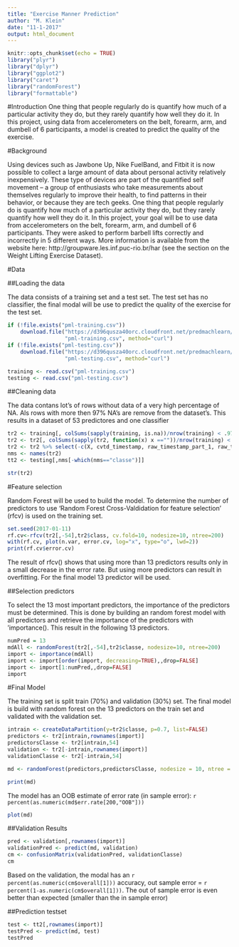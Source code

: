 ```yaml
---
title: "Exercise Manner Prediction"
author: "M. Klein"
date: "11-1-2017"
output: html_document
---
```


```r
knitr::opts_chunk$set(echo = TRUE)
library("plyr")
library("dplyr")
library("ggplot2")
library("caret")
library("randomForest")
library("formattable")
```
#Introduction
One thing that people regularly do is quantify how much of a particular activity they do, but they rarely quantify how well they do it. In this project, using data from accelerometers on the belt, forearm, arm, and dumbell of 6 participants, a model is created to predict the quality of the exercise.

#Background

Using devices such as Jawbone Up, Nike FuelBand, and Fitbit it is now possible to collect a large amount of data about personal activity relatively inexpensively. These type of devices are part of the quantified self movement – a group of enthusiasts who take measurements about themselves regularly to improve their health, to find patterns in their behavior, or because they are tech geeks. One thing that people regularly do is quantify how much of a particular activity they do, but they rarely quantify how well they do it. In this project, your goal will be to use data from accelerometers on the belt, forearm, arm, and dumbell of 6 participants. They were asked to perform barbell lifts correctly and incorrectly in 5 different ways. More information is available from the website here: http://groupware.les.inf.puc-rio.br/har (see the section on the Weight Lifting Exercise Dataset).

#Data

##Loading the data

The data consists of a training set and a test set. The test set has no classifier, the final modal will be use to predict the quality of the exercise for the test set.
```r
if (!file.exists("pml-training.csv")) 
    download.file("https://d396qusza40orc.cloudfront.net/predmachlearn/pml-training.csv",
                  "pml-training.csv", method="curl")
if (!file.exists("pml-testing.csv")) 
    download.file("https://d396qusza40orc.cloudfront.net/predmachlearn/pml-testing.csv",
                  "pml-testing.csv", method="curl")

training <- read.csv("pml-training.csv")
testing <- read.csv("pml-testing.csv")
```

##Cleaning data

The data contans lot's of rows without data of a very high percentage of NA. Als rows with more then 97% NA's are remove from the dataset's. This results in a dataset of 53 predictores and one classifier 
```r
tr2 <- training[, colSums(sapply(training, is.na))/nrow(training) < .97]
tr2 <- tr2[, colSums(sapply(tr2, function(x) x ==""))/nrow(training) < .97]
tr2 <- tr2 %>% select(-c(X, cvtd_timestamp, raw_timestamp_part_1, raw_timestamp_part_2, new_window, num_window))
nms <- names(tr2)
tt2 <- testing[,nms[-which(nms=="classe")]]

str(tr2)
```

#Feature selection

Random Forest will be used to build the model. To determine the number of predictors to use 'Random Forest Cross-Valdidation for feature selection' (rfcv) is used on the training set.

```r
set.seed(2017-01-11)
rf.cv<-rfcv(tr2[,-54],tr2$class, cv.fold=10, nodesize=10, ntree=200)
with(rf.cv, plot(n.var, error.cv, log="x", type="o", lwd=2))
print(rf.cv$error.cv)
```

The result of rfcv() shows that using more than 13 predictors results only in a small decrease in the error rate. But using more predictors can result in overfitting. For the final model 13 predictor will be used.

##Selection predictors

To select the 13 most important predictors, the importance of the predictors must be determined. This is done by building an random forest model with all predictors and retrieve the importance of the predictors with 'importance(). This result in the following 13 predictors.

```r
numPred = 13
mdAll <- randomForest(tr2[,-54],tr2$classe, nodesize=10, ntree=200)
import <- importance(mdAll)
import <- import[order(import, decreasing=TRUE),,drop=FALSE]
import <- import[1:numPred,,drop=FALSE]
import
```

#Final Model

The training set is split train (70%) and validation (30%) set. The final model is build with random forest on the 13 predictors on the train set and validated with the validation set.    
 
```r
intrain <- createDataPartition(y=tr2$classe, p=0.7, list=FALSE)
predictors <- tr2[intrain,rownames(import)]
predictorsClasse <- tr2[intrain,54]
validation <- tr2[-intrain,rownames(import)]
validationClasse <- tr2[-intrain,54]

md <- randomForest(predictors,predictorsClasse, nodesize = 10, ntree = 200)

print(md)
```

The model has an OOB estimate of error rate (in sample error): `r percent(as.numeric(md$err.rate[200,"OOB"]))`

```r
plot(md)
```

##Validation Results
```r
pred <- validation[,rownames(import)]
validationPred <- predict(md, validation)
cm <- confusionMatrix(validationPred, validationClasse)
cm
```
Based on the validation, the modal has an `r percent(as.numeric(cm$overall[1]))` accuracy, out sample error = `r percent(1-as.numeric(cm$overall[1]))`. The out of sample error is even better than expected (smaller than the in sample error)


##Prediction testset
```r
test <- tt2[,rownames(import)]
testPred <- predict(md, test)
testPred
```

